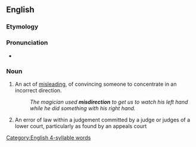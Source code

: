 ==English==

===Etymology===
{{prefix|en|mis|direction}}

===Pronunciation===
* {{rhymes|en|ɛkʃən}}

===Noun===
{{en-noun}}

# An act of [[misleading]], of convincing someone to concentrate in an incorrect direction.
#: ''The magician used '''misdirection''' to get us to watch his left hand while he did something with his right hand.''
# {{lb|en|UK|legal}} An error of law within a judgement committed by a judge or judges of a lower court, particularly as found by an appeals court

[[Category:English 4-syllable words]]
